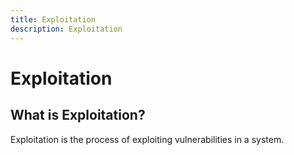 ```yaml
---
title: Exploitation
description: Exploitation
---
```


# Exploitation

## What is Exploitation?

Exploitation is the process of exploiting vulnerabilities in a system.